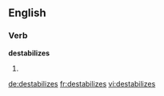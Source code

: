 
==English==

===Verb===
'''destabilizes'''

# {{third-person singular of|[[destabilize]]}}

[[de:destabilizes]]
[[fr:destabilizes]]
[[vi:destabilizes]]